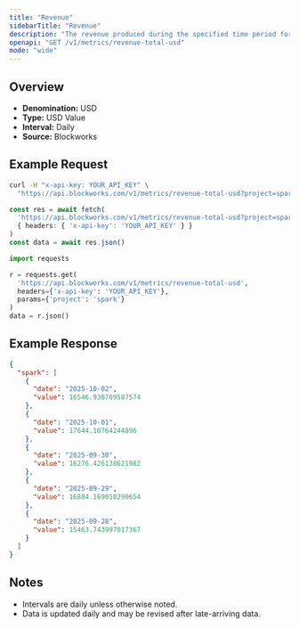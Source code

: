 ```yaml
---
title: "Revenue"
sidebarTitle: "Revenue"
description: "The revenue produced during the specified time period for given project."
openapi: "GET /v1/metrics/revenue-total-usd"
mode: "wide"
---
```


## Overview

- **Denomination:** USD
- **Type:** USD Value
- **Interval:** Daily
- **Source:** Blockworks

## Example Request

<CodeGroup>

```bash cURL
curl -H "x-api-key: YOUR_API_KEY" \
  "https://api.blockworks.com/v1/metrics/revenue-total-usd?project=spark"
```

```typescript TypeScript
const res = await fetch(
  'https://api.blockworks.com/v1/metrics/revenue-total-usd?project=spark',
  { headers: { 'x-api-key': 'YOUR_API_KEY' } }
)
const data = await res.json()
```

```python Python
import requests

r = requests.get(
  'https://api.blockworks.com/v1/metrics/revenue-total-usd',
  headers={'x-api-key': 'YOUR_API_KEY'},
  params={'project': 'spark'}
)
data = r.json()
```

</CodeGroup>

## Example Response

```json
{
  "spark": [
    {
      "date": "2025-10-02",
      "value": 16546.938769587574
    },
    {
      "date": "2025-10-01",
      "value": 17644.10764244896
    },
    {
      "date": "2025-09-30",
      "value": 16276.426138621982
    },
    {
      "date": "2025-09-29",
      "value": 16884.169010290654
    },
    {
      "date": "2025-09-28",
      "value": 15463.743997017367
    }
  ]
}
```

## Notes
- Intervals are daily unless otherwise noted.
- Data is updated daily and may be revised after late-arriving data.